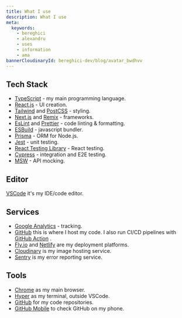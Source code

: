 ```yaml
---
title: What I use
description: What I use
meta:
  keywords:
    - bereghici
    - alexandru
    - uses
    - information
    - ama
bannerCloudinaryId: bereghici-dev/blog/avatar_bwdhvv
---
```


## Tech Stack

- [TypeScript](https://www.typescriptlang.org/) - my main programming language.
- [React.js](https://reactjs.org) - UI creation.
- [Tailwind](https://tailwindcss.com/) and [PostCSS](https://postcss.org/) -
  styling.
- [Next.js](https://nextjs.org/) and [Remix](https://remix.run/) - frameworks.
- [EsLint](https://eslint.org/) and [Prettier](https://prettier.io/) - code
  linting & formatting.
- [ESBuild](https://esbuild.github.io/) - javascript bundler.
- [Prisma](https://www.prisma.io/) - ORM for Node.js.
- [Jest](https://jestjs.io/) - unit testing.
- [React Testing Library](https://testing-library.com/react) - React testing.
- [Cypress](https://www.cypress.io/) - integration and E2E testing.
- [MSW](https://mswjs.io/) - API mocking.

## Editor

[VSCode](https://code.visualstudio.com) it's my IDE/code editor.

## Services

- [Google Analytics](https://analytics.google.com) - tracking.
- [GitHub](https://github.com) this is where I host my code. I also run CI/CD
  pipelines with [GitHub Action](https://github.com/features/actions) .
- [Fly.io](http://fly.io/) and [Netlify](https://www.netlify.com/) are my
  deployment platforms.
- [Cloudinary](https://kcd.im/cloudinary) is my image hosting service.
- [Sentry](https://sentry.io) is my error reporting service.

## Tools

- [Chrome](https://www.google.com/chrome/) as my main browser.
- [Hyper](https://hyper.is/) as my terminal, outside VSCode.
- [GitHub](https://github.com) for my code repositories.
- [GitHub Mobile](https://github.com/mobile) to check GitHub on my phone.

